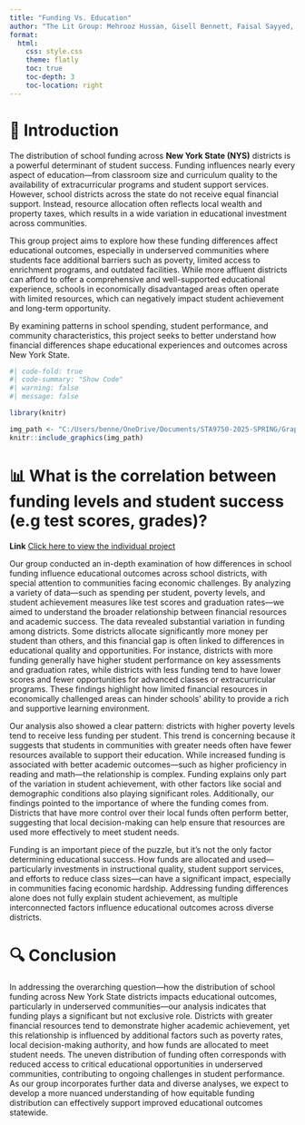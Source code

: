 ```yaml
---
title: "Funding Vs. Education"
author: "The Lit Group: Mehrooz Hussan, Gisell Bennett, Faisal Sayyed, Ramy Juri"
format:
  html:
    css: style.css
    theme: flatly
    toc: true
    toc-depth: 3
    toc-location: right
---
```


::: content-box
# 📝 Introduction

The distribution of school funding across **New York State (NYS)** districts is a powerful determinant of student success. Funding influences nearly every aspect of education—from classroom size and curriculum quality to the availability of extracurricular programs and student support services. However, school districts across the state do not receive equal financial support. Instead, resource allocation often reflects local wealth and property taxes, which results in a wide variation in educational investment across communities.

This group project aims to explore how these funding differences affect educational outcomes, especially in underserved communities where students face additional barriers such as poverty, limited access to enrichment programs, and outdated facilities. While more affluent districts can afford to offer a comprehensive and well-supported educational experience, schools in economically disadvantaged areas often operate with limited resources, which can negatively impact student achievement and long-term opportunity.

By examining patterns in school spending, student performance, and community characteristics, this project seeks to better understand how financial differences shape educational experiences and outcomes across New York State.

```r
#| code-fold: true
#| code-summary: "Show Code"
#| warning: false
#| message: false

library(knitr)

img_path <- "C:/Users/benne/OneDrive/Documents/STA9750-2025-SPRING/Graph.jpg"
knitr::include_graphics(img_path)
```

# 📊 What is the correlation between funding levels and student success (e.g test scores, grades)? 

**Link**
[Click here to view the individual project](https://gbennett90.github.io/STA9750-2025-SPRING/IndividualFinalProject.html)


Our group conducted an in-depth examination of how differences in school funding influence educational outcomes across school districts, with special attention to communities facing economic challenges. By analyzing a variety of data—such as spending per student, poverty levels, and student achievement measures like test scores and graduation rates—we aimed to understand the broader relationship between financial resources and academic success. The data revealed substantial variation in funding among districts. Some districts allocate significantly more money per student than others, and this financial gap is often linked to differences in educational quality and opportunities. For instance, districts with more funding generally have higher student performance on key assessments and graduation rates, while districts with less funding tend to have lower scores and fewer opportunities for advanced classes or extracurricular programs. These findings highlight how limited financial resources in economically challenged areas can hinder schools’ ability to provide a rich and supportive learning environment.

Our analysis also showed a clear pattern: districts with higher poverty levels tend to receive less funding per student. This trend is concerning because it suggests that students in communities with greater needs often have fewer resources available to support their education. While increased funding is associated with better academic outcomes—such as higher proficiency in reading and math—the relationship is complex. Funding explains only part of the variation in student achievement, with other factors like social and demographic conditions also playing significant roles. Additionally, our findings pointed to the importance of where the funding comes from. Districts that have more control over their local funds often perform better, suggesting that local decision-making can help ensure that resources are used more effectively to meet student needs.

Funding is an important piece of the puzzle, but it’s not the only factor determining educational success. How funds are allocated and used—particularly investments in instructional quality, student support services, and efforts to reduce class sizes—can have a significant impact, especially in communities facing economic hardship. Addressing funding differences alone does not fully explain student achievement, as multiple interconnected factors influence educational outcomes across diverse districts.



# 🔍 Conclusion

In addressing the overarching question—how the distribution of school funding across New York State districts impacts educational outcomes, particularly in underserved communities—our analysis indicates that funding plays a significant but not exclusive role. Districts with greater financial resources tend to demonstrate higher academic achievement, yet this relationship is influenced by additional factors such as poverty rates, local decision-making authority, and how funds are allocated to meet student needs. The uneven distribution of funding often corresponds with reduced access to critical educational opportunities in underserved communities, contributing to ongoing challenges in student performance. As our group incorporates further data and diverse analyses, we expect to develop a more nuanced understanding of how equitable funding distribution can effectively support improved educational outcomes statewide.
:::